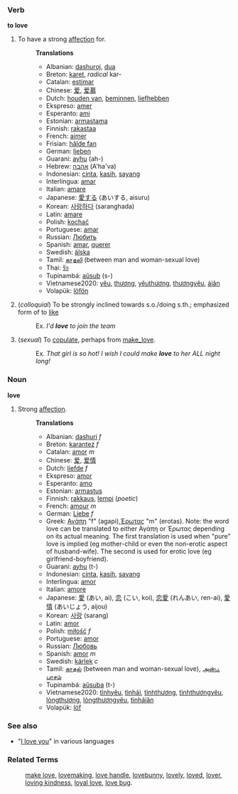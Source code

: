 ===Verb===
'''to love'''
#To have a strong [[affection]] for.
#:'''Translations'''
#:*Albanian: [[dashuroj]], [[dua]]
#:*Breton: [[karet]], ''radical'' kar-
#:*Catalan: [[estimar]]
#:*Chinese: [[爱]], [[爱慕]]
#:*Dutch: [[houden van]], [[beminnen]], [[liefhebben]]
#:*Ekspreso: [[amer]]
#:*Esperanto: [[ami]]
#:*Estonian: [[armastama]]
#:*Finnish: [[rakastaa]]
#:*French: [[aimer]]
#:*Frisian: [[hâlde fan]]
#:*German: [[lieben]]
#:*Guarani: [[ayhu]] (ah-)
#:*Hebrew: [[אהבה]] (A'ha'va)
#:*Indonesian: [[cinta]], [[kasih]], [[sayang]]
#:*Interlingua: [[amar]]
#:*Italian: [[amare]]
#:*Japanese: [[愛する]] (あいする, aisuru)
#:*Korean: [[사랑하다]] (saranghada)
#:*Latin: [[amare]]
#:*Polish: [[kochać]]
#:*Portuguese: [[amar]]
#:*Russian: [[Любить]]
#:*Spanish: [[amar]], [[querer]]
#:*Swedish: [[älska]]
#:*Tamil: [[காதலி]] (between man and woman-sexual love)
#:*Thai: [[รัก]]
#:*Tupinambá: [[aûsub]] (s-)
#:*Vietnamese2020: [[yêu]], [[thương]], [[yêuthương]], [[thươngyêu]], [[áiân]]
#:*Volapük: [[löfön]]
# (''colloquial'') To be strongly inclined towards s.o./doing s.th.; emphasized form of to [[like]]
#:Ex. ''I'd '''love''' to join the team''
# (''sexual'') To [[copulate]], perhaps from [[make_love]].
#:Ex. ''That girl is so hot!  I wish I could make '''love''' to her ALL night long!''

===Noun===
'''love'''
#Strong [[affection]].
#:'''Translations'''
#:*Albanian: [[dashuri]] ''f''
#:*Breton: [[karantez]] ''f''
#:*Catalan: [[amor]] ''m''
#:*Chinese: [[爱]], [[爱情]]
#:*Dutch: [[liefde]] ''f''
#:*Ekspreso: [[amor]]
#:*Esperanto: [[amo]]
#:*Estonian: [[armastus]]
#:*Finnish: [[rakkaus]], [[lempi]] (''poetic'')
#:*French: [[amour]] ''m''
#:*German: [[Liebe]] ''f''
#:*Greek: [[Αγάπη]] "f" (agapi),[[ Έρωτας]] "m" (erotas). Note: the word love can be translated to either Αγάπη or Έρωτας depending on its actual meaning. The first translation is used when "pure" love is implied (eg mother-child or even the non-erotic aspect of husband-wife). The second is used for erotic love (eg girlfriend-boyfriend).
#:*Guarani: [[ayhu]] (t-)
#:*Indonesian: [[cinta]], [[kasih]], [[sayang]]
#:*Interlingua: [[amor]]
#:*Italian: [[amore]]
#:*Japanese: [[愛]] (あい, ai), [[恋]] (こい, koi), [[恋愛]] (れんあい, ren-ai), [[愛情]] (あいじょう, aijou)
#:*Korean: [[사랑]] (sarang)
#:*Latin: [[amor]]
#:*Polish: [[miłość]] ''f''
#:*Portuguese: [[amor]]
#:*Russian: [[Любовь]]
#:*Spanish: [[amor]] ''m''
#:*Swedish: [[kärlek]] ''c''
#:*Tamil: [[காதல்]] (between man and woman-sexual love), [[அன்பு]], [[பாசம்]]
#:*Tupinambá: [[aûsuba]] (t-)
#:*Vietnamese2020: [[tìnhyêu]], [[tìnhái]], [[tìnhthương]], [[tìnhthươngyêu]], [[lòngthương]], [[lòngthươngyêu]], [[tìnháiân]]
#:*Volapük: [[löf]]
=== See also ===
* "[[I love you]]" in various languages

===Related Terms===
:[[make love]], [[lovemaking]], [[love handle]], [[lovebunny]], [[lovely]], [[loved]], [[lover]], [[loving kindness]], [[loyal love]], [[love bug]].